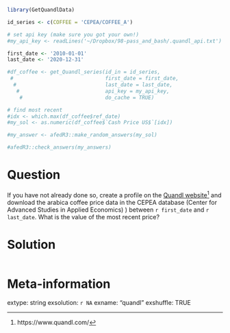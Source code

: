 ```r
library(GetQuandlData)

id_series <- c(COFFEE = 'CEPEA/COFFEE_A')

# set api key (make sure you got your own!)
#my_api_key <- readLines('~/Dropbox/98-pass_and_bash/.quandl_api.txt')

first_date <- '2010-01-01'
last_date <- '2020-12-31'

#df_coffee <- get_Quandl_series(id_in = id_series, 
 #                              first_date = first_date,
  #                             last_date = last_date,
   #                            api_key = my_api_key,
    #                           do_cache = TRUE)

# find most recent
#idx <- which.max(df_coffee$ref_date)
#my_sol <- as.numeric(df_coffee$`Cash Price US$`[idx])
```

```r
#my_answer <- afedR3::make_random_answers(my_sol)

#afedR3::check_answers(my_answers)
```

Question
========

If you have not already done so, create a profile on the [Quandl website](https://www.quandl.com/)^[https://www.quandl.com/] and download the arabica coffee price data in the CEPEA database (Center for Advanced Studies in Applied Economics) ) between `r first_date` and `r last_date`. What is the value of the most recent price?


Solution
================

```r
```


Meta-information
================
extype: string
exsolution: `r NA`
exname: "quandl"
exshuffle: TRUE

